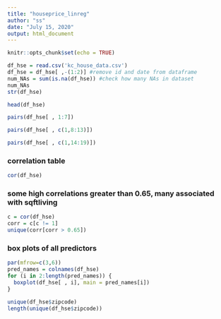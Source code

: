---
title: "houseprice_linreg"
author: "ss"
date: "July 15, 2020"
output: html_document
---

```{r setup, include=FALSE}
knitr::opts_chunk$set(echo = TRUE)
```

```{r}
df_hse = read.csv('kc_house_data.csv')
df_hse = df_hse[ ,-(1:2)] #remove id and date from dataframe
num_NAs = sum(is.na(df_hse)) #check how many NAs in dataset
num_NAs
str(df_hse)
```

```{r}
head(df_hse)
```

```{r}
pairs(df_hse[ , 1:7])
```
```{r}
pairs(df_hse[ , c(1,8:13)])
```

```{r}
pairs(df_hse[ , c(1,14:19)])
```

### correlation table 

```{r}
cor(df_hse)

```

### some high correlations greater than 0.65, many associated with sqftliving

```{r}
c = cor(df_hse)
corr = c[c != 1]
unique(corr[corr > 0.65])
```



### box plots of all predictors 

```{r}
par(mfrow=c(3,6))
pred_names = colnames(df_hse)
for (i in 2:length(pred_names)) {
  boxplot(df_hse[ , i], main = pred_names[i])
}
```


```{r}
unique(df_hse$zipcode)
length(unique(df_hse$zipcode))
```